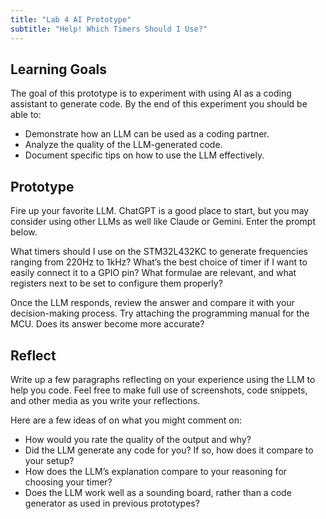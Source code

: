 ```yaml
---
title: "Lab 4 AI Prototype"
subtitle: "Help! Which Timers Should I Use?"
---
```


## Learning Goals

The goal of this prototype is to experiment with using AI as a coding assistant to generate code. By the end of this experiment you should be able to:

- Demonstrate how an LLM can be used as a coding partner.
- Analyze the quality of the LLM-generated code.
- Document specific tips on how to use the LLM effectively.

## Prototype

Fire up your favorite LLM. ChatGPT is a good place to start, but you may consider using other LLMs as well like Claude or Gemini. Enter the prompt below.

::: {.callout-note title="LLM Prompt"}
What timers should I use on the STM32L432KC to generate frequencies ranging from 220Hz to 1kHz? 
What's the best choice of timer if I want to easily connect it to a GPIO pin?
What formulae are relevant, and what registers next to be set to configure them properly?
:::

Once the LLM responds, review the answer and compare it with your decision-making process. 
Try attaching the programming manual for the MCU. Does its answer become more accurate?

## Reflect

Write up a few paragraphs reflecting on your experience using the LLM to help you code. Feel free to make full use of screenshots, code snippets, and other media as you write your reflections.

Here are a few ideas of on what you might comment on:

- How would you rate the quality of the output and why?
- Did the LLM generate any code for you? If so, how does it compare to your setup?
- How does the LLM's explanation compare to your reasoning for choosing your timer?
- Does the LLM work well as a sounding board, rather than a code generator as used in previous prototypes?

